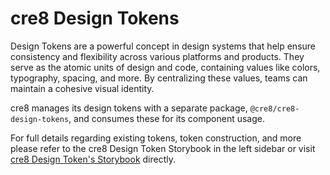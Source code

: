 
<Meta title="Documentation/cre8 Design Tokens"/>

# cre8 Design Tokens

Design Tokens are a powerful concept in design systems that help ensure consistency and flexibility across various platforms and products. They serve as the atomic units of design and code, containing values like colors, typography, spacing, and more. By centralizing these values, teams can maintain a cohesive visual identity.

cre8 manages its design tokens with a separate package, `@cre8/cre8-design-tokens`, and consumes these for its component usage.

For full details regarding existing tokens, token construction, and more please refer to the cre8 Design Token Storybook in the left sidebar or visit [cre8 Design Token's Storybook](https://git.express-scripts.com/pages/ExpressScripts/cre8-design-tokens/) directly.
